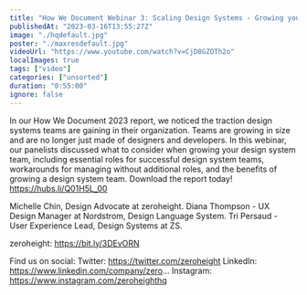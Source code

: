 ```yaml
---
title: "How We Document Webinar 3: Scaling Design Systems - Growing your design system team"
publishedAt: "2023-03-16T13:55:27Z"
image: "./hqdefault.jpg"
poster: "./maxresdefault.jpg"
videoUrl: "https://www.youtube.com/watch?v=CjD8GZOTh2o"
localImages: true
tags: ["video"]
categories: ["unsorted"]
duration: "0:55:00"
ignore: false
---
```

In our How We Document 2023 report, we noticed the traction design systems teams are gaining in their organization. Teams are growing in size and are no longer just made of designers and developers. In this webinar, our panelists discussed what to consider when growing your design system team, including essential roles for successful design system teams, workarounds for managing without additional roles, and the benefits of growing a design system team.
Download the report today! https://hubs.li/Q01H5L_00

Michelle Chin, Design Advocate at zeroheight.
Diana Thompson - UX Design Manager at Nordstrom, Design Language System.
Tri Persaud - User Experience Lead, Design Systems at ZS.

zeroheight: https://bit.ly/3DEvORN

Find us on social:
Twitter: https://twitter.com/zeroheight
LinkedIn: https://www.linkedin.com/company/zero...
Instagram: https://www.instagram.com/zeroheighthq
